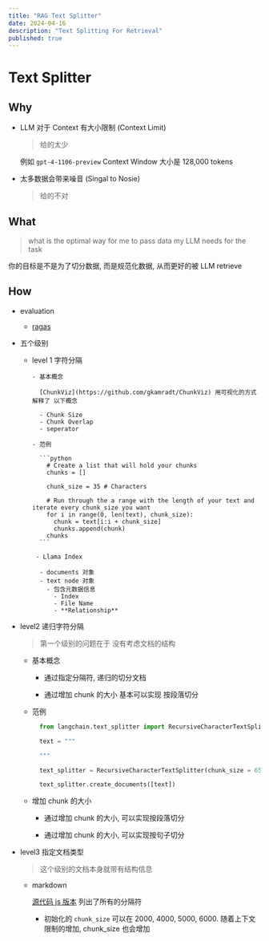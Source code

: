 ```yaml
---
title: "RAG Text Splitter"
date: 2024-04-16
description: "Text Splitting For Retrieval"
published: true
---
```


# Text Splitter

## Why

- LLM 对于 Context 有大小限制 (Context Limit)

  > 给的太少

  例如 `gpt-4-1106-preview` Context Window 大小是 128,000 tokens

- 太多数据会带来噪音 (Singal to Nosie)

  > 给的不对

## What

> what is the optimal way for me to pass data my LLM needs for the task

你的目标是不是为了切分数据, 而是规范化数据, 从而更好的被 LLM retrieve

## How

- evaluation

  - [ragas](https://github.com/explodinggradients/ragas)

- 五个级别

  - level 1 字符分隔

        - 基本概念

          [ChunkViz](https://github.com/gkamradt/ChunkViz) 用可视化的方式解释了 以下概念

          - Chunk Size
          - Chunk Overlap
          - seperator

        - 范例

          ```python
            # Create a list that will hold your chunks
            chunks = []

            chunk_size = 35 # Characters

            # Run through the a range with the length of your text and iterate every chunk_size you want
            for i in range(0, len(text), chunk_size):
              chunk = text[i:i + chunk_size]
              chunks.append(chunk)
            chunks
          ```

         - Llama Index

          - documents 对象
          - text node 对象
            - 包含元数据信息
              - Index
              - File Name
              - **Relationship**

- level2 递归字符分隔

  > 第一个级别的问题在于 没有考虑文档的结构

  - 基本概念

    - 通过指定分隔符, 递归的切分文档

    - 通过增加 chunk 的大小 基本可以实现 按段落切分

  - 范例

    ```python
      from langchain.text_splitter import RecursiveCharacterTextSplitter

      text = """

      """

      text_splitter = RecursiveCharacterTextSplitter(chunk_size = 65, chunk_overlap=0)

      text_splitter.create_documents([text])

    ```

  - 增加 chunk 的大小

    - 通过增加 chunk 的大小, 可以实现按段落切分

    - 通过增加 chunk 的大小, 可以实现按句子切分

- level3 指定文档类型

  > 这个级别的文档本身就带有结构信息

  - markdown

    [源代码 js 版本](https://github.com/langchain-ai/langchainjs/blob/main/langchain/src/text_splitter.ts#L590) 列出了所有的分隔符

    - 初始化的 `chunk_size` 可以在 2000, 4000, 5000, 6000. 随着上下文限制的增加, chunk_size 也会增加
